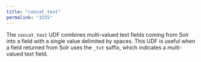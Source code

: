 ```yaml
---
title: "concat_text"
permalink: "3255"
---
```


The `concat_text` UDF combines multi-valued text fields coming from Solr into a field with a single value delimited by spaces. This UDF is useful when a field returned from Solr uses the `_txt` suffix, which indicates a multi-valued text field.